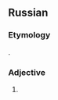 {{also|уст}}
==Russian==

===Etymology===
{{abbrev|ru|устаре́вший}}.

===Adjective===
{{ru-adj|уст.|indecl=1}}

# {{lb|ru|linguistics}} {{ru-abbrev of|устаре́вший||[[obsolete]], [[antiquated]]}}